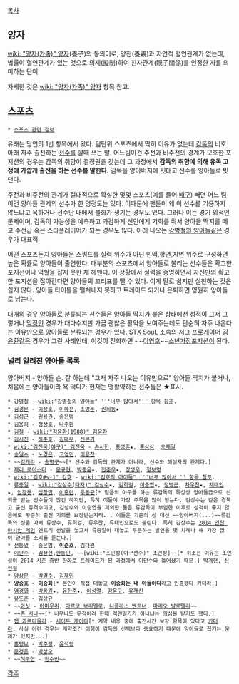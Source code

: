 [[목차]]
== 양자 ==
[[wiki: "양자(가족)" 양자]](養子)의 동의어로, 양친(養親)과 자연적 혈연관계가 없는데, 법률이 혈연관계가 있는 것으로 의제(擬制)하여 친자관계(親子關係)를 인정한 자를 의미하는 단어.

자세한 것은 [[wiki: "양자(가족)" 양자]] 항목 참고.

== [[스포츠]] ==
 * [[스포츠 관련 정보]]

유래는 당연히 1번 항목에서 왔다. 팀단위 스포츠에서 딱히 이유가 없는데 [[감독]]의 비호 아래 자주 출전하는 [[선수]]를 깔때 쓰는 말. 어느팀이건 주전과 비주전의 경계가 모호한 포지션의 경우는 감독의 취향이 결정권을 갖는데 그 과정에서 '''감독의 취향에 의해 유독 고정에 가깝게 출전을 하는 선수를 말한다.''' 감독을 양아버지에 빗대고 선수를 양아들로 빗댄다. 

주전과 비주전의 관계가 절대적으로 확실한 몇몇 스포츠(예를 들어 [[배구]]) 빼면 어느 팀이건 양아들 관계의 선수가 한 명정도는 있다. 이때문에 팬들이 왜 이 선수를 기용하지 않느냐고 욕하거나 선수단 내에서 불화가 생기는 경우도 있다. 그러나 이는 경기 외적인 문제이며, 감독이 가능성을 예측하고 과감하게 신인에게 기회를 줘서 양아들 딱지를 떼고 주전급 혹은 스타플레이어가 되는 경우도 많다. 아래 나오는 [[강병철의 양아들]]같은 경우가 대표적.

어떤 스포츠든지 양아들은 스쿼드를 실력 위주가 아닌 인맥,학연,지연 위주로 구성하면 높은 확률로 양아들이 출연한다.
대부분의 스포츠에서 양아들로 불리는 선수들은 확고한 포지션이나 역할을 잡지 못한 채 헤맨다. 이 상황에서 실력을 증명하면서 자신만의 확고한 포지션을 잡아간다면 양아들의 꼬리표를 뗄 수 있다. 이게 말로 쉽지만 실천하는 것은 쉽지 않다. 양아들 타이틀을 떨쳐내지 못하고 트레이드 되거나 은퇴하면 영원히 양아들로 남는다. 

대개의 경우 양아들로 분류되는 선수들은 양아들 딱지가 붙은 상태에선 성적이 그저 그렇거나 [[막장]]인 경우가 대다수지만 가끔 괜찮은 활약을 보여주는데도 단순히 자주 나온다는 이유만으로 양아들로 분류되는 경우가 있다. [[STX SouL]] 소속의 [[저그]] [[프로게이머]] [[김윤환]]같은 경우가 그런 사례인데, 이것이 진화하면 ~~[[이영호]]~~[[소년가장]]포지션이 된다.

=== 널리 알려진 양아들 목록 ===
양아버지 - 양아들 순.
잘 하는데 "그저 자주 나오는 이유만으로" 양아들 딱지가 붙거나, 처음에는 양아들이라 욕 먹다가 현재는 맹활약하는 선수들은 ★표시.

 * [[강병철]] - [[wiki:"강병철의 양아들" '''너무 많아서''' 항목 참조]].
 * [[김경문]] - [[이상호(야구선수)|이상호]], [[이혜천]], [[조영훈]], [[권희동]]★
 * [[김성근]] - [[권용관]], [[송은범]]
 * [[김용희]] - [[정상호]], [[나주환]]
 * [[김철]] - [[wiki:"김윤환(1988)" 김윤환]]
 * [[김시진]] - [[하준호]], [[김대우]], [[신본기]]
 * [[wiki:"김진욱(야구)" 김진욱]] - [[손시헌]], [[홍성흔]]★, [[홍상삼]], [[오재일]]
 * [[송일수]] - [[노경은]], [[고영민]], [[이용찬]]
 * ~~[[김캐리]] - [[송병구]]~~[* 선수와 감독의 관계가 아니라, 선수와 해설자의 관계다.]
 * [[제리 로이스터]] - [[문규현]], [[박종윤]]★, [[전준우]]★, [[장성우]], [[정보명]]
 * [[wiki:"김호#s-1" 김호]] - [[wiki:"김호의 아이들" '''너무 많아서''' 항목 참조]].
 * [[류중일]] - [[wiki:"김상수(타자)" 김상수]]★, [[김희걸]], [[이승엽]]★, [[정병곤]], [[차우찬]]★, [[채태인]]★, [[임창용]], [[심창민]], [[이흥련]], [[우동균]][* 믿음의 야구를 하는 류감독의 특성상 양아들급으로 신뢰를 받는 선수들이 많긴 하지만, 특히 이들이 가장 주목을 많이 받는다. 김상수는 같은 경북고 출신 유격수이고, 김상수와 이승엽을 제외한 둘은 류감독이 부임한 이후로 성적이 좋지 않음에도 꾸준히 출전 기회를 보장받는지라... 이들은 기존의 성 대신 ~~양아버지(...)~~류감독의 성을 따서 류상수, 류희걸, 류우찬, 류태인으로도 불린다. 특히 김상수는 [[2014 인천 아시안 게임]] 엔트리 선발을 놓고서 류중일이 대놓고 두둔하는 발언을 몇 차례나 해 가장 많이 양아들 소리를 듣는다.]
 * [[선동열]] - [[송은범]], '''[[이준호]]''', [[김다원]]
 * [[이만수]] - [[김상현]],[[한동민]], ~~[wiki:"조인성(야구선수)" 조인성]~~[* 취소선 이유는 조인성이 2014 시즌 중반 한화로 트레이드가 된 과정에서 이만수와 틀어졌기 때문.] [[박계현]], [[신현철]]
 * [[양상문]] - [[박경수]], [[김재민]]
 * '''[[양승호]]''' - '''[[이승화]]'''[* 본인이 직접 대놓고 '''이승화는 내 아들이다'''라고 [http://news.naver.com/main/read.nhn?mode=LSD&mid=sec&sid1=107&oid=073&aid=0002060366 인증]했다 카더라.]
 * [[염경엽]] - [[박동원]]★, [[유한준]]★, [[이성열]], [[강윤구]], [[유재신]]
 * [[유도훈]] - [[김상규]]
 * ~~[[와싯]] - [[아마우리]], [[마르코 보리엘로]], [[니클라스 벤트너]], [[마리오 발로텔리]]~~ 
 * ~~[[존 시나]]~~[* 너무나도 무적이라 한때 맥맨일가가 아니냐는 의심을 받기도 했다.]
 * [[펩 과르디올라]] - [[세이두 케이타]][* 계약 내용 중에 출전시간 보장 항목이 있다고 [[카더라]]. 사실 이런 경우는 계약조건 이행이 감독의 선택보다 중요하기 때문에 양아들로 꼽기는 문제가 있지만...]
 * [[홍명보]] - [[박주영]], [[윤석영]]
 * [[문경은]] - [[박상오]]
 * ~~[[허구연]] - [[정수빈]]~~

[[각주]]
